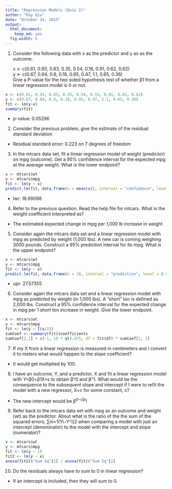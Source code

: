 ```yaml
---
title: "Regression Models (Quiz 2)"
author: "Ray Qiu"
date: "October 14, 2015"
output:
  html_document:
    keep_md: yes
  fig.width: 6
---
```


1. Consider the following data with x as the predictor and y as as the outcome.

    x <- c(0.61, 0.93, 0.83, 0.35, 0.54, 0.16, 0.91, 0.62, 0.62)  
    y <- c(0.67, 0.84, 0.6, 0.18, 0.85, 0.47, 1.1, 0.65, 0.36)  
    Give a P-value for the two sided hypothesis test of whether β1 from a linear regression model is 0 or not.

```r
x <- c(0.61, 0.93, 0.83, 0.35, 0.54, 0.16, 0.91, 0.62, 0.62)
y <- c(0.67, 0.84, 0.6, 0.18, 0.85, 0.47, 1.1, 0.65, 0.36)
fit <- lm(y~x)
summary(fit)
```

* p-value: 0.05296

2. Consider the previous problem, give the estimate of the residual standard deviation

* Residual standard error: 0.223 on 7 degrees of freedom

3. In the mtcars data set, fit a linear regression model of weight (predictor) on mpg (outcome). Get a 95% confidence interval for the expected mpg at the average weight. What is the lower endpoint?

```r
x <- mtcars$wt
y <- mtcars$mpg
fit <- lm(y ~ x)
predict.lm(fit, data.frame(x = mean(x)), interval = "confidence", level = 0.95)
```

* lwr: 18.99098

4. Refer to the previous question. Read the help file for mtcars. What is the weight coefficient interpreted as?

* The estimated expected change in mpg per 1,000 lb increase in weight

5. Consider again the mtcars data set and a linear regression model with mpg as predicted by weight (1,000 lbs). A new car is coming weighing 3000 pounds. Construct a 95% prediction interval for its mpg. What is the upper endpoint?

```r
x <- mtcars$wt
y <- mtcars$mpg
fit <- lm(y ~ x)
predict.lm(fit, data.frame(x = 3), interval = "prediction", level = 0.95)
```

* upr: 27.57355

6. Consider again the mtcars data set and a linear regression model with mpg as predicted by weight (in 1,000 lbs). A “short” ton is defined as 2,000 lbs. Construct a 95% confidence interval for the expected change in mpg per 1 short ton increase in weight. Give the lower endpoint.

```r
x <- mtcars$wt
y <- mtcars$mpg
fit <- lm(y ~ I(x/2))
sumCoef <- summary(fit)$coefficients
sumCoef[2,1] + c(-1, 1) * qt(.975, df = fit$df) * sumCoef[2, 2]
```

7. If my X from a linear regression is measured in centimeters and I convert it to meters what would happen to the slope coefficient?

* It would get multiplied by 100.

8. I have an outcome, Y, and a predictor, X and fit a linear regression model with Y=β0+β1X+ϵ to obtain β^0 and β^1. What would be the consequence to the subsequent slope and intercept if I were to refit the model with a new regressor, X+c for some constant, c?

* The new intercept would be β^0−cβ^1

9. Refer back to the mtcars data set with mpg as an outcome and weight (wt) as the predictor. About what is the ratio of the the sum of the squared errors, ∑ni=1(Yi−Y^i)2 when comparing a model with just an intercept (denominator) to the model with the intercept and slope (numerator)?

```r
x <- mtcars$wt
y <- mtcars$mpg
fit <- lm(y ~ 1)
fit2 <- lm(y ~ x)
anova(fit2)$"Sum Sq"[2] / anova(fit)$"Sum Sq"[1]
```

10. Do the residuals always have to sum to 0 in linear regression?

* If an intercept is included, then they will sum to 0.

